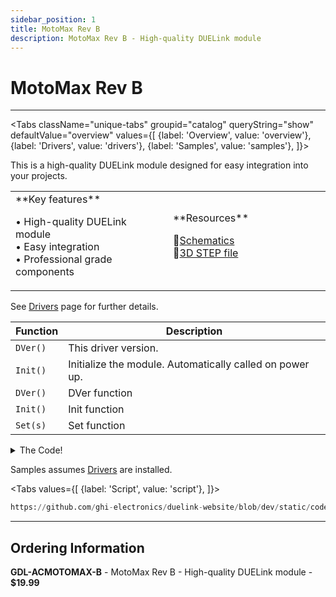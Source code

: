 ```yaml
---
sidebar_position: 1
title: MotoMax Rev B
description: MotoMax Rev B - High-quality DUELink module
---
```



# MotoMax Rev B

<ProductImageSelector 
  partNumber="acmotomax-b"
  productName="MotoMax Rev B"
/>

---

<Tabs className="unique-tabs" groupid="catalog" queryString="show" defaultValue="overview"
  values={[
    {label: 'Overview', value: 'overview'},
    {label: 'Drivers', value: 'drivers'},
    {label: 'Samples', value: 'samples'},
  ]}>

<TabItem value="overview">

This is a high-quality DUELink module designed for easy integration into your projects.

<table><td width='50%'>
**Key features**

• High-quality DUELink module<br/>
• Easy integration<br/>
• Professional grade components<br/>

</td><td width='50%'>
**Resources**
 
📄[Schematics](/sch/acmotomax-b.pdf)<br/>
🔩[3D STEP file](/3d/acmotomax-b.step)<br/>

</td></table>

</TabItem>

<TabItem value="drivers">

See [Drivers](../../engine/drivers) page for further details.

| Function | Description |
| --- | --- |
| `DVer()` | This driver version. |
| `Init()` | Initialize the module. Automatically called on power up. |
| `DVer()` | DVer function |
| `Init()` | Init function |
| `Set(s)` | Set function |

<details>
  <summary>The Code!</summary>

```py reference title="MotoMax Rev B Driver"
https://github.com/ghi-electronics/duelink-website/blob/dev/static/code/drivers/actuator/motomax.due
```

</details>

</TabItem>

<TabItem value="samples">

Samples assumes [Drivers](../../engine/drivers) are installed.

<Tabs
  values={[
    {label: 'Script', value: 'script'},
  ]}>

<TabItem value="script">

```py reference title="Script Sample"
https://github.com/ghi-electronics/duelink-website/blob/dev/static/code/samples/script/actuator/motomax.txt
```
</TabItem>

</Tabs>

</TabItem>

</Tabs>

---

## Ordering Information

**GDL-ACMOTOMAX-B** - MotoMax Rev B - High-quality DUELink module - **$19.99**
